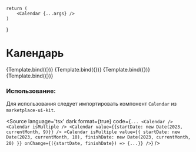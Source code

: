 
<Meta title="Calendar" component={Calendar} />

    return (
        <Calendar {...args} />
    )
}


# Календарь

<Canvas>
    <Story name="Base">
        {Template.bind({})}
    </Story>
    <Story name="Multiple" args={{isMultiple: true}}>
        {Template.bind({})}
    </Story>
    <Story
        name="With Value"
        args={{
            value: {startDate: new Date(2023, currentMonth, 9)}
        }}
    >
        {Template.bind({})}
    </Story>
    <Story
        name="With Multiple Value"
        args={{
            value: {
                startDate: new Date(2023, currentMonth, 10),
                finishDate: new Date(2023, currentMonth, 20)
            },
            isMultiple: true,
        }}
    >
        {Template.bind({})}
    </Story>
</Canvas>

<ArgsTable of={Calendar} />

### Использование:
Для использования следует импортировать компонент `Calendar` из `marketplace-ui-kit`.

<Source
    language='tsx'
    dark
    format={true}
    code={`
        ...
        <Calendar />
        <Calendar isMultiple />
        <Calendar value={{startDate: new Date(2023, currentMonth, 9)}} />
        <Calendar
            isMultiple
            value={{
                startDate: new Date(2023, currentMonth, 10),
                finishDate: new Date(2023, currentMonth, 20)
            }}
            onChange={({startDate, finishDate}) => {...}}
         />
  `}
/>
